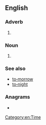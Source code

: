 {{also|today}}
==English==

===Adverb===
{{en-adv|-|head=[[to]][[‐]][[day]]}}

# {{alternative spelling of|en|today}}

===Noun===
{{en-noun|head=[[to]][[‐]][[day]]}}

# {{archaic spelling of|en|today}}

===See also===
* [[to‐morrow]]
* [[to‐night]]

===Anagrams===
* {{anagrams|en|a=adoty|toady}}

[[Category:en:Time]]